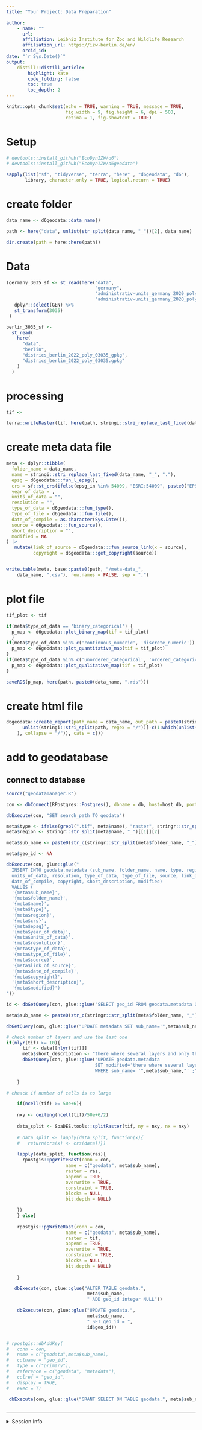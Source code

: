 ```yaml
---
title: "Your Project: Data Preparation" 

author:
    - name: ""
      url: 
      affiliation: Leibniz Institute for Zoo and Wildlife Research
      affiliation_url: https://izw-berlin.de/en/
      orcid_id: 
date: "`r Sys.Date()`"
output: 
    distill::distill_article:
        highlight: kate
        code_folding: false  
        toc: true            
        toc_depth: 2         
---
```



```r
knitr::opts_chunk$set(echo = TRUE, warning = TRUE, message = TRUE,
                      fig.width = 9, fig.height = 6, dpi = 500, 
                      retina = 1, fig.showtext = TRUE)
```

# Setup

```r
# devtools::install_github("EcoDynIZW/d6")
# devtools::install_github("EcoDynIZW/d6geodata")

sapply(list("sf", "tidyverse", "terra", "here" , "d6geodata", "d6"), 
       library, character.only = TRUE, logical.return = TRUE)
```

# create folder

```r
data_name <- d6geodata::data_name()

path <- here("data", unlist(str_split(data_name, "_"))[2], data_name)

dir.create(path = here::here(path))
```

# Data

```r
(germany_3035_sf <- st_read(here("data", 
                                 "germany",
                                 "administrativ-units_germany_2020_polygon_28532_gpkg",
                                 "administrativ-units_germany_2020_polygon_28532.gpkg")) %>% 
   dplyr::select(GEN) %>% 
   st_transform(3035)
 )

berlin_3035_sf <-
  st_read(
    here(
      "data",
      "berlin",
      "districs_berlin_2022_poly_03035_gpkg",
      "districs_berlin_2022_poly_03035.gpkg"
    )
  )

```

# processing

```r
tif <- 

terra::writeRaster(tif, here(path, stringi::stri_replace_last_fixed(data_name, "_", ".")), overwrite = TRUE)
```

# create meta data file

```r
meta <- dplyr::tibble(
  folder_name = data_name,
  name = stringi::stri_replace_last_fixed(data_name, "_", "."),
  epsg = d6geodata:::fun_l_epsg(),
  crs = sf::st_crs(ifelse(epsg_in %in% 54009, "ESRI:54009", paste0("EPSG:", epsg_in)))$proj4string,
  year_of_data = ,
  units_of_data = "",
  resolution = "",
  type_of_data = d6geodata:::fun_type(),
  type_of_file = d6geodata:::fun_file(),
  date_of_compile = as.character(Sys.Date()),
  source = d6geodata:::fun_source(),
  short_description = "",
  modified = NA
) |> 
   mutate(link_of_source = d6geodata:::fun_source_link(x = source),
          copyright = d6geodata:::get_copyright(source))


write.table(meta, base::paste0(path, "/meta-data_", 
    data_name, ".csv"), row.names = FALSE, sep = ",")
```

# plot file

```r
tif_plot <- tif

if(meta$type_of_data == 'binary_categorical') {
  p_map <- d6geodata::plot_binary_map(tif = tif_plot)
  }
if(meta$type_of_data %in% c('continuous_numeric', 'discrete_numeric')) {
  p_map <- d6geodata::plot_quantitative_map(tif = tif_plot)
}
if(meta$type_of_data %in% c('unordered_categorical', 'ordered_categorical')) {
  p_map <- d6geodata::plot_qualitative_map(tif = tif_plot)
}

saveRDS(p_map, here(path, paste0(data_name, ".rds")))
```

# create html file

```r
d6geodata::create_report(path_name = data_name, out_path = paste0(stringi::stri_c((
      unlist(stringi::stri_split(path, regex = "/"))[-c(1:which(unlist(stringi::stri_split(path, regex = "/")) %in% "GeoData")-1)]
    ), collapse = "/")), cats = c())
```

# add to geodatabase

## connect to database

```r
source("geodatamanager.R")

con <- dbConnect(RPostgres::Postgres(), dbname = db, host=host_db, port=db_port, user=db_user, password=db_password)  

dbExecute(con, "SET search_path TO geodata")
```


```r
meta$type <- ifelse(grepl(".tif", meta$name), "raster", stringr::str_split(meta$name, "_")[[1]][4])
meta$region <- stringr::str_split(meta$name, "_")[[1]][2]

meta$sub_name <- paste0(str_c(stringr::str_split(meta$folder_name, "_")[[1]] %>% str_sub(1,2), collapse = ""))

meta$geo_id <- NA

dbExecute(con, glue::glue("
  INSERT INTO geodata.metadata (sub_name, folder_name, name, type, region, crs, epsg, year_of_data,
  units_of_data, resolution, type_of_data, type_of_file, source, link_of_source,
  date_of_compile, copyright, short_description, modified)
  VALUES (
  '{meta$sub_name}',
  '{meta$folder_name}',
  '{meta$name}',
  '{meta$type}',
  '{meta$region}',
  '{meta$crs}',
  '{meta$epsg}',
  '{meta$year_of_data}',
  '{meta$units_of_data}',
  '{meta$resolution}',
  '{meta$type_of_data}',
  '{meta$type_of_file}',
  '{meta$source}',
  '{meta$link_of_source}',
  '{meta$date_of_compile}',
  '{meta$copyright}',
  '{meta$short_description}',
  '{meta$modified}')
"))

id <- dbGetQuery(con, glue::glue("SELECT geo_id FROM geodata.metadata ORDER BY geo_id DESC LIMIT 1;"))

meta$sub_name <- paste0(str_c(stringr::str_split(meta$folder_name, "_")[[1]] %>% str_sub(1,2), collapse = ""), id)

dbGetQuery(con, glue::glue("UPDATE metadata SET sub_name='",meta$sub_name,"' WHERE geo_id=",id$geo_id,";"))

# check number of layers and use the last one
if(nlyr(tif) >= 10){
      tif <- data[[nlyr(tif)]]
      meta$short_description <- "there where several layers and only the last one was used."
      dbGetQuery(con, glue::glue("UPDATE geodata.metadata 
                                 SET modified='there where several layers and only the last one was used. Please contact the database manager to get the more or all layers' 
                                 WHERE sub_name= '",meta$sub_name,"' ;"))
      
    }

# cheack if number of cells is to large

    if(ncell(tif) >= 50e+6){
      
    nxy <- ceiling(ncell(tif)/50e+6/2)
    
    data_split <- SpaDES.tools::splitRaster(tif, ny = nxy, nx = nxy)
    
    # data_split <- lapply(data_split, function(x){
    #   return(crs(x) <- crs(data))})
    
    lapply(data_split, function(ras){
      rpostgis::pgWriteRast(conn = con,
                      name = c("geodata", meta$sub_name),
                      raster = ras,
                      append = TRUE,
                      overwrite = TRUE,
                      constraint = TRUE,
                      blocks = NULL,
                      bit.depth = NULL)

    }) 
    } else{
    
    rpostgis::pgWriteRast(conn = con,
                      name = c("geodata", meta$sub_name),
                      raster = tif,
                      append = TRUE,
                      overwrite = TRUE,
                      constraint = TRUE,
                      blocks = NULL,
                      bit.depth = NULL)
      
    }

   dbExecute(con, glue::glue("ALTER TABLE geodata.",
                              meta$sub_name,
                              " ADD geo_id integer NULL"))

    dbExecute(con, glue::glue("UPDATE geodata.",
                              meta$sub_name,
                              " SET geo_id = ",
                              id$geo_id))


# rpostgis::dbAddKey(
#   conn = con,
#   name = c("geodata",meta$sub_name),
#   colname = "geo_id",
#   type = c("primary"),
#   reference = c("geodata", "metadata"),
#   colref = "geo_id",
#   display = TRUE,
#   exec = T)

 dbExecute(con, glue::glue("GRANT SELECT ON TABLE geodata.", meta$sub_name," TO gis_d6;"))



```

***

<details><summary>Session Info</summary>

```r
## DO NOT REMOVE!
Sys.time()
#git2r::repository() ## uncomment if you are using GitHub
sessionInfo()
```

</details>

